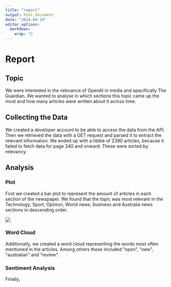 ```yaml
---
title: "report"
output: html_document
date: "2024-04-29"
editor_options: 
  markdown: 
    wrap: 72
---
```


# Report

## Topic

We were interested in the relevance of OpenAI in media and specifically
The Guardian. We wanted to analyse in which sections this topic came up
the most and how many articles were written about it across time.

## Collecting the Data

We created a developer account to be able to access the data from the
API. Then we retrieved the data with a GET request and parsed it to
extract the relevant information. We ended up with a tibble of 2390
articles, because it failed to fetch data for page 240 and onward. These
were sorted by relevancy.

## Analysis 

### Plot

First we created a bar plot to represent the amount of articles in each
section of the newspaper. We found that the topic was most relevant in
the Technology, Sport, Opinion, World news, business and Australia news
sections in descending order.

![](images/Articles_by_Section.png)

### Word Cloud

Additionally, we created a word cloud representing the words most often
mentioned in the articles. Among others these included "open", "new",
"australian" and "review".

### Sentiment Analysis

Finally,

